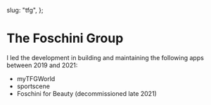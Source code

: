 
  slug: "tfg",
};

# The Foschini Group

I led the development in building and maintaining the following apps between 2019 and 2021:

- myTFGWorld
- sportscene
- Foschini for Beauty (decommissioned late 2021)

